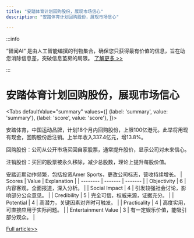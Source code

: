 ```yaml
---
title: "安踏体育计划回购股份，展现市场信心"
description: "安踏体育计划回购股份，展现市场信心"

---
```



:::info

“智闻AI“ 是由人工智能编撰的刊物集合，确保您只获得最有价值的信息，旨在助您消除信息差，突破信息茧房的局限。  [了解更多 >>](/)

:::

# 安踏体育计划回购股份，展现市场信心


<Tabs
	defaultValue="summary"
	values={[
	{label: 'summary', value: 'summary'},
	{label: 'score', value: 'score'},
]}>
<TabItem value="summary">


安踏体育，中国运动品牌，计划18个月内回购股份，上限100亿港元。此举将用现有现金，回购股份后注销。上半年收入337.4亿元，增13.8%。

回购股份：公司从公开市场买回自家股票，通常提升股价，显示公司对未来信心。

注销股份：买回的股票被永久移除，减少总股数，理论上提升每股价值。

安踏近期动作频繁，包括投资Amer Sports，更改公司标志，营收持续增长。
</TabItem>
<TabItem value="score">
	| Scores     | Value   | Explanation |
	| -------- | ------- | ------- |
	| Objectivity  | 6    | 内容客观，全面报道，深入分析。    |
	| Social Impact | 4     | 引发较强社会讨论，影响部分公众意见。    |
	| Credibility    | 5    | 完全可信，权威来源，证据充分。    |
	| Potential    | 4    | 高潜力，关键因素对齐时可触发。    |
	| Practicality    | 4    | 高度实用，可直接应用于实际问题。    |
	| Entertainment Value    | 3    | 有一定娱乐价值，能吸引部分观众。    |
</TabItem>
</Tabs>

[Full article>>](https://readhub.cn/topic/8cOL8okdS59)
